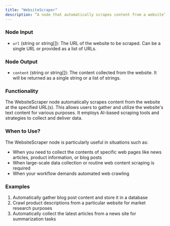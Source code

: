 ```yaml
---
title: "WebsiteScraper"
description: “A node that automatically scrapes content from a website”
---
```

### Node Input

- `url` (string or string[]): The URL of the website to be scraped. Can be a single URL or provided as a list of URLs.

### Node Output

- `content` (string or string[]): The content collected from the website. It will be returned as a single string or a list of strings.

### Functionality

The WebsiteScraper node automatically scrapes content from the website at the specified URL(s). This allows users to gather and utilize the website's text content for various purposes. It employs AI-based scraping tools and strategies to collect and deliver data.

### When to Use?

The WebsiteScraper node is particularly useful in situations such as:

- When you need to collect the contents of specific web pages like news articles, product information, or blog posts
- When large-scale data collection or routine web content scraping is required
- When your workflow demands automated web crawling

### Examples

1. Automatically gather blog post content and store it in a database
2. Crawl product descriptions from a particular website for market research purposes
3. Automatically collect the latest articles from a news site for summarization tasks